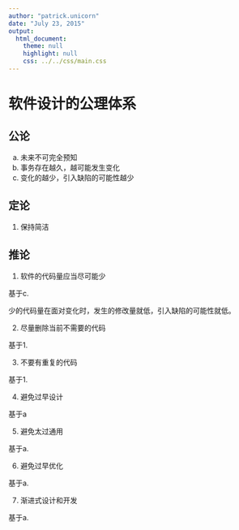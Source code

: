 ```yaml
---
author: "patrick.unicorn"
date: "July 23, 2015"
output: 
  html_document:
    theme: null
    highlight: null
    css: ../../css/main.css
---
```


# 软件设计的公理体系

## 公论

a. 未来不可完全预知
b. 事务存在越久，越可能发生变化
c. 变化的越少，引入缺陷的可能性越少

## 定论

1. 保持简洁

## 推论

1. 软件的代码量应当尽可能少

基于c.

少的代码量在面对变化时，发生的修改量就低，引入缺陷的可能性就低。

2. 尽量删除当前不需要的代码

基于1.

3. 不要有重复的代码

基于1.

4. 避免过早设计

基于a

5. 避免太过通用

基于a.

6. 避免过早优化

基于a.

7. 渐进式设计和开发

基于a.
